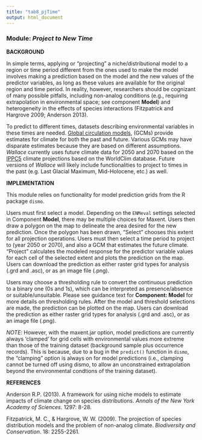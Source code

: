 ```yaml
---
title: "tab8_pjTime"
output: html_document
---
```


### **Module:** ***Project to New Time***

**BACKGROUND**  

In simple terms, applying or "projecting" a niche/distributional model to a region or time period different from the ones used to make the model involves making a prediction based on the model and the new values of the predictor variables, as long as these values are available for the original region and time period. In reality, however, researchers should be cognizant of many possible pitfalls, including non-analog conditions (e.g., requiring extrapolation in environmental space; see component **Model**) and heterogeneity in the effects of species interactions (Fitzpatrick and Hargrove 2009; Anderson 2013).

To predict to different times, datasets describing environmental variables in these times are needed. <a href="http://www.ipcc-data.org/guidelines/pages/gcm_guide.html" target="_blank">Global circulation models</a>, (GCMs) provide estimates for climate for both the past and future. Various GCMs may have disparate estimates because they are based on different assumptions. *Wallace* currently uses future climate data for 2050 and 2070 based on the <a href="http://cmip-pcmdi.llnl.gov/cmip5/" target="_blank">IPPC5</a> climate projections based on the WorldClim database. Future versions of *Wallace* will likely include functionalities to project to times in the past (e.g. Last Glacial Maximum, Mid-Holocene, etc.) as well.

**IMPLEMENTATION** 

This module relies on functionality for model prediction grids from the R package `dismo`.

Users must first select a model. Depending on the `ENMeval` settings selected in Component **Model**, there may be multiple choices for Maxent. Users then draw a polygon on the map to delineate the area desired for the new prediction. Once the polygon has been drawn, "Select" chooses this extent for all projection operations. Users must then select a time period to project to (year 2050 or 2070), and also a GCM that estimates the future climate. "Project" calculates the modeled response for the predictor variable values for each cell of the selected extent and plots the prediction on the map. Users can download the prediction as either raster grid types for analysis (.grd and .asc), or as an image file (.png).

Users may choose a thresholding rule to convert the continuous prediction to a binary one (0s and 1s), which can be interpreted as presence/absence or suitable/unsuitable. Please see guidance text for **Component: Model** for more details on thresholding rules. After the model and threshold selections are made, the prediction can be plotted on the map. Users can download the prediction as either raster grid types for analysis (.grd and .asc), or as an image file (.png).

*NOTE*: However, with the maxent.jar option, model predictions are currently always 'clamped' for grid cells with environmental values more extreme than those of the training dataset (background sample plus occurrence records). This is because, due to a bug in the `predict()` function in `dismo`, the "clamping" option is always on for model predictions (i.e., clamping cannot be turned off using dismo, to allow an unconstrained extrapolation beyond the environmental condtions of the training dataset). 

**REFERENCES**

Anderson R.P. (2013). A framework for using niche models to estimate impacts of climate change on species distributions. *Annals of the New York Academy of Sciences*. 1297: 8-28.

Fitzpatrick, M. C., & Hargrove, W. W. (2009). The projection of species distribution models and the problem of non-analog climate. *Biodiversity and Conservation*. 18: 2255-2261.

